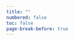 ```yaml
---
title: ""
numbered: false
toc: false
page-break-before: true
---
```


# \vphantom{X} {.unnumbered}

\thispagestyle{empty}
\vspace*{\fill}
\begin{flushleft}
\scriptsize
\textbf{R para el Análisis de Datos} \\[0.5em]
Autor-Editor: © Gonzalo Almendariz Villanueva \\[0.5em]
Calle Madrigales – La Molina \\[0.5em]
gonzaloalmendariz@gmail.com \\[0.5em]
Lima – Perú \\[0.5em]
Primera edición, mayo 2025 \\[0.5em]
Depósito Legal Nº 2024-XXXXX \\[0.5em]
ISBN: 978-612-XXX-XXX-X
\end{flushleft}
\vspace*{1cm}
\newpage
